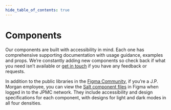 ```yaml
---
hide_table_of_contents: true
---
```



# Components

<Content>

Our components are built with accessibility in mind. Each one has comprehensive
supporting documentation with usage guidance, examples and props.
We’re constantly adding new components so check back if what you need isn’t
available or [get in touch](/support-and-contributions) if you have any feedback or requests.

In addition to the public libraries in the [Figma Community](https://www.figma.com/@jpmorgan_salt),
if you’re a J.P. Morgan employee, you can view the [Salt component files](https://www.figma.com/files/project/72279506)
in Figma when logged in to the JPMC network.
They include accessibility and design specifications for each component,
with designs for light and dark modes in all four densities.

<ComponentsList />

</Content>
